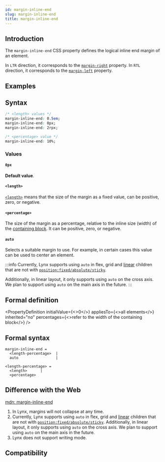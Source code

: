 ```yaml
---
id: margin-inline-end
slug: margin-inline-end
title: margin-inline-end
---
```


## Introduction

The `margin-inline-end` CSS property defines the logical inline end margin of an element.

In `LTR` direction, it corresponds to the [`margin-right`](./margin-right) property.
In `RTL` direction, it corresponds to the [`margin-left`](./margin-left) property.

## Examples


<Go
  example="css-api"
  defaultFile="src/margin-inline-end/App.tsx"
  img="https://lf-lynx.tiktok-cdns.com/obj/lynx-artifacts-oss-sg/lynx-website/assets/doc/css/margin-inline-end.jpg"
  entry="src/margin-inline-end"
  defaultEntryFile="dist/margin-inline-end.lynx.bundle"
/>

## Syntax

```css
/* <length> values */
margin-inline-end: 0.5em;
margin-inline-end: 0px;
margin-inline-end: 2rpx;

/* <percentage> value */
margin-inline-end: 10%;
```

### Values

#### `0px`

**Default value**.

#### `<length>`

[`<length>`](api/css/data-type/length.mdx) means that the size of the margin as a fixed value, can be positive, zero, or negative.

#### `<percentage>`

The size of the margin as a percentage, relative to the inline size (width) of the [containing block](https://developer.mozilla.org/en-US/docs/Web/CSS/Containing_block). It can be positive, zero, or negative.

#### `auto`

Selects a suitable margin to use. For example, in certain cases this value can be used to center an element.

:::info
Currently, Lynx supports using `auto` in flex, grid and [linear](guide/ui/layout/linear-layout.mdx) children that are not with [`position:fixed/absolute/sticky`](./position).

Additionally, in linear layout, it only supports using `auto` on the cross axis. We plan to support using `auto` on the main axis in the future.
:::

## Formal definition


<PropertyDefinition
  initialValue={<>0</>}
  appliesTo={<>all elements</>}
  inherited="no"
  percentages={<>refer to the width of the containing block</>}
/>

## Formal syntax

```
margin-inline-end =
  <length-percentage>  |
  auto                 |

<length-percentage> =
  <length>      |
  <percentage>
```

## Difference with the Web

[mdn: margin-inline-end](https://developer.mozilla.org/en/docs/Web/CSS/margin-inline-end)

1. In Lynx, margins will not collapse at any time.
2. Currently, Lynx supports using `auto` in flex, grid and [linear](guide/ui/layout/linear-layout.mdx) children that are not with [`position:fixed/absolute/sticky`](./position). Additionally, in linear layout, it only supports using `auto` on the cross axis. We plan to support using `auto` on the main axis in the future.
3. Lynx does not support writing mode.

## Compatibility


<LegacyCompatTable metadata="css/properties/margin-inline-end" />
